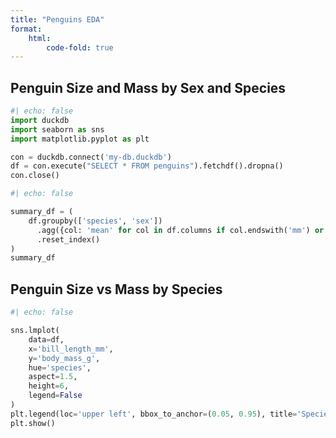 ```yaml
---
title: "Penguins EDA"
format:
    html:
        code-fold: true
---
```


## Penguin Size and Mass by Sex and Species

```python
#| echo: false
import duckdb
import seaborn as sns
import matplotlib.pyplot as plt

con = duckdb.connect('my-db.duckdb')
df = con.execute("SELECT * FROM penguins").fetchdf().dropna()
con.close()
```

```python
#| echo: false

summary_df = (
    df.groupby(['species', 'sex'])
      .agg({col: 'mean' for col in df.columns if col.endswith('mm') or col.endswith('g')})
      .reset_index()
)
summary_df
```

## Penguin Size vs Mass by Species

```python
#| echo: false

sns.lmplot(
    data=df,
    x='bill_length_mm',
    y='body_mass_g',
    hue='species',
    aspect=1.5,
    height=6,
    legend=False
)
plt.legend(loc='upper left', bbox_to_anchor=(0.05, 0.95), title='Species')
plt.show()
```
